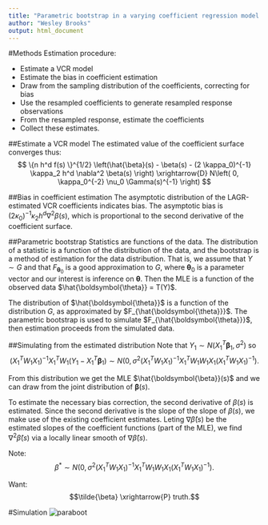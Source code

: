 ```yaml
---
title: "Parametric bootstrap in a varying coefficient regression model estimated by local adaptive grouped regularization"
author: "Wesley Brooks"
output: html_document
---
```

    
#Methods
Estimation procedure:

 + Estimate a VCR model
 + Estimate the bias in coefficient estimation
 + Draw from the sampling distribution of the coefficients, correcting for bias
 + Use the resampled coefficients to generate resampled response observations
 + From the resampled response, estimate the coefficients
 + Collect these estimates.
 
##Estimate a VCR model
The estimated value of the coefficient surface converges thus:
$$ \{n h^d f(s) \}^{1/2} \left(\hat{\beta}(s) - \beta(s) - (2 \kappa_0)^{-1} \kappa_2 h^d \nabla^2 \beta(s) \right) \xrightarrow{D} N\left( 0, \kappa_0^{-2} \nu_0 \Gamma(s)^{-1} \right) $$

##Bias in coefficient estimation
The asymptotic distribution of the LAGR-estimated VCR coefficients indicates bias. The asymptotic bias is $(2 \kappa_0)^{-1} \kappa_2 h^d \nabla^2 \beta(s)$, which is proportional to the second derivative of the coefficient surface. 
 
##Parametric bootstrap
Statistics are functions of the data. The distribution of a statistic is a function of the distribution of the data, and the bootstrap is a method of estimation for the data distribution. That is, we assume that $Y \sim G$ and that $F_{\boldsymbol{\theta}_0}$ is a good approximation to $G$, where $\boldsymbol{\theta}_0$ is a parameter vector and our interest is inference on $\boldsymbol{\theta}$. Then the MLE is a function of the observed data $\hat{\boldsymbol{\theta}} = T(Y)$.

The distribution of $\hat{\boldsymbol{\theta}}$ is a function of the distribution $G$, as approximated by $F_{\hat{\boldsymbol{\theta}}}$. The parametric bootstrap is used to simulate $F_{\hat{\boldsymbol{\theta}}}$, then estimation proceeds from the simulated data.

##Simulating from the estimated distribution
Note that $Y_1 \sim N(X_1^T \boldsymbol{\beta}_1, \sigma^2)$ so 
$$(X_1^T W_1 X_1)^{-1} X_1^T W_1 (Y_1 - X_1^T \boldsymbol{\beta}_1) \sim N \left(0, \sigma^2 (X_1^T W_1 X_1)^{-1} X_1^T W_1 W_1 X_1 (X_1^T W_1 X_1)^{-1}  \right).$$

From this distribution we get the MLE $\hat{\boldsymbol{\beta}}(s)$ and we can draw from the joint distribution of $\boldsymbol{\beta}(s)$.

To estimate the necessary bias correction, the second derivative of $\beta(s)$ is estimated. Since the second derivative is the slope of the slope of $\beta(s)$, we make use of the existing coefficient estimates. Leting $\nabla \hat{\beta}(s)$ be the estimated slopes of the coefficient functions (part of the MLE), we find $\nabla^2 \hat{\beta}(s)$ via a locally linear smooth of $\nabla \hat{\beta}(s)$.

Note: 
$$\beta^{*} \sim N \left(0, \sigma^2 (X_1^T W_1 X_1)^{-1} X_1^T W_1 W_1 X_1 (X_1^T W_1 X_1)^{-1}  \right).$$

Want:
$$\tilde{\beta} \xrightarrow{P} truth.$$




 
#Simulation
![paraboot](/Users/wesley/git/thesis/writeup/paraboot/figures/paraboot-est.png)